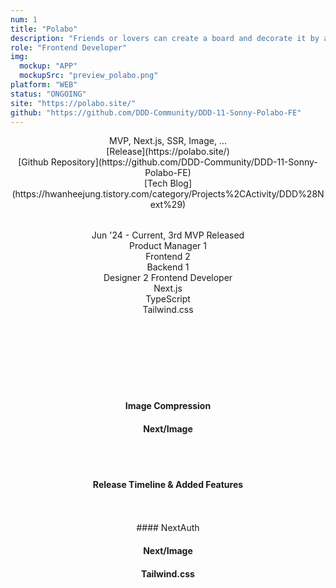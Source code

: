 ```yaml
---
num: 1
title: "Polabo"
description: "Friends or lovers can create a board and decorate it by attaching Polaroid photos to it and share memories."
role: "Frontend Developer"
img:
  mockup: "APP"
  mockupSrc: "preview_polabo.png"
platform: "WEB"
status: "ONGOING"
site: "https://polabo.site/"
github: "https://github.com/DDD-Community/DDD-11-Sonny-Polabo-FE"
---
```


<Header title="Project Overview" subTitle="process highlights" />
<Table>
  <OverviewItem title="Focus">
    MVP, Next.js, SSR, Image, ... <br />
  </OverviewItem>
  <OverviewItem title="Links">
    [Release](https://polabo.site/) <br />
    [Github Repository](https://github.com/DDD-Community/DDD-11-Sonny-Polabo-FE)
    <br /> [Tech
    Blog](https://hwanheejung.tistory.com/category/Projects%2CActivity/DDD%28Next%29)
  </OverviewItem>
</Table>
<Divider />
<Table>
  <OverviewItem title="Timeline & Status">
    Jun '24 - Current, 3rd MVP Released <br />
  </OverviewItem>
  <OverviewItem title="Team">
    Product Manager 1 <br />
    Frontend 2 <br />
    Backend 1 <br />
    Designer 2
  </OverviewItem>
  <OverviewItem title="Responsibilities">
    Frontend Developer <br />
  </OverviewItem>
  <OverviewItem title="FE Tech Stack">
    Next.js <br />
    TypeScript <br />
    Tailwind.css <br />
  </OverviewItem>
</Table>

<br />
<br />

<Header title="Summary" subTitle="Technical Highlights and Key Decisions" />
<br />
<Process>
  <Process.Item
    num={1}
    title="Technology"
    lists={["Image Optimization", "NextAuth"]}
  />
  <Process.Item
    num={2}
    title="Collaboration"
    lists={["MVP Planning", "Agile-Sprint", "PM-Design-Dev Sync"]}
  />
  <Process.Item
    num={3}
    title="Development Process"
    lists={["Code Review", "Branching Strategy"]}
  />
  <Process.Item
    num={4}
    title="Reflection"
    lists={["Tech Stack Review", "Key Takeaways", "Next Steps"]}
  />
</Process>

<br />
<br />

<Header title="Technology" />
<Header title="Image Optimization" subTitle="Technology" type="secondary" />

#### Image Compression

#### Next/Image

<br />
<br />

<Header title="Collaboration" />

<Header title="MVP Planning" subTitle="Collaboration" type="secondary" />

#### Release Timeline & Added Features

<Timeline>
  <Timeline.Item
    date="7.24"
    title="Beta Launch: Core Features"
    lists={[
      "Create Board",
      "Upload and Display Polaroid Photos",
      "Share Boards via Link",
    ]}
  />
  <Timeline.Item
    date="8.21"
    title="2nd Iteration: Login Integration"
    lists={["Kakao Login"]}
  />
  <Timeline.Item
    date="8.29"
    title="3rd Iteration: Social Sharing & UI Overhaul"
    lists={[
      "Share Boards on Social Media",
      "My Board Page",
      "Revamped User Interface",
    ]}
  />
  <Timeline.Item
    date="9.14"
    title="4th Iteration: Customization & Save Options"
    lists={[
      "Export Board as Image",
      "Board Sticker",
      "New Polaroid Frame Designs",
    ]}
  />
  <Timeline.Item date="9.26" title="Final Presentation" lists={[]} />
</Timeline>

<br />
<br />

<Header title="Reflection" />

<Header title="Tech Stack Review" subTitle="reflection" type="secondary" />
#### NextAuth

#### Next/Image

#### Tailwind.css

<Header title="Key Takeaways" subTitle="reflection" type="secondary" />

<Header title="Next Steps" subTitle="reflection" type="secondary" />
